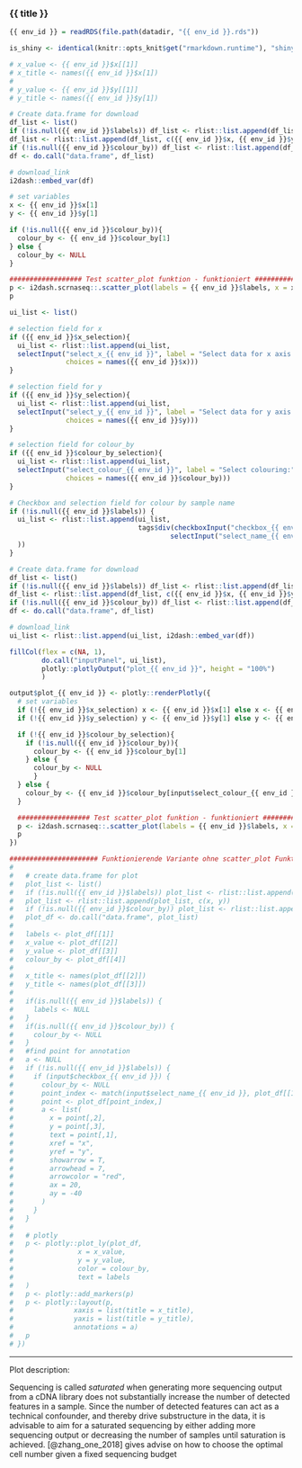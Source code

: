 
### {{ title }}

<!-- Component created on {{ date }} -->

```r
{{ env_id }} = readRDS(file.path(datadir, "{{ env_id }}.rds"))

is_shiny <- identical(knitr::opts_knit$get("rmarkdown.runtime"), "shiny")
```

```r

# x_value <- {{ env_id }}$x[[1]]
# x_title <- names({{ env_id }}$x[1])
# 
# y_value <- {{ env_id }}$y[[1]]
# y_title <- names({{ env_id }}$y[1])

# Create data.frame for download
df_list <- list()
if (!is.null({{ env_id }}$labels)) df_list <- rlist::list.append(df_list, {{ env_id }}$labels)
df_list <- rlist::list.append(df_list, c({{ env_id }}$x, {{ env_id }}$y))
if (!is.null({{ env_id }}$colour_by)) df_list <- rlist::list.append(df_list, {{ env_id }}$colour_by)
df <- do.call("data.frame", df_list)

# download_link
i2dash::embed_var(df)

# set variables
x <- {{ env_id }}$x[1]
y <- {{ env_id }}$y[1]

if (!is.null({{ env_id }}$colour_by)){
  colour_by <- {{ env_id }}$colour_by[1]
} else {
  colour_by <- NULL
}

################## Test scatter_plot funktion - funktioniert #######################
p <- i2dash.scrnaseq::.scatter_plot(labels = {{ env_id }}$labels, x = x, y = y, colour_by = colour_by)
p
```

```r

ui_list <- list()

# selection field for x
if ({{ env_id }}$x_selection){
  ui_list <- rlist::list.append(ui_list,
  selectInput("select_x_{{ env_id }}", label = "Select data for x axis:",
              choices = names({{ env_id }}$x)))
}

# selection field for y
if ({{ env_id }}$y_selection){
  ui_list <- rlist::list.append(ui_list,
  selectInput("select_y_{{ env_id }}", label = "Select data for y axis:",
              choices = names({{ env_id }}$y)))
}

# selection field for colour_by
if ({{ env_id }}$colour_by_selection){
  ui_list <- rlist::list.append(ui_list,
  selectInput("select_colour_{{ env_id }}", label = "Select colouring:",
              choices = names({{ env_id }}$colour_by)))
}

# Checkbox and selection field for colour by sample name
if (!is.null({{ env_id }}$labels)) {
  ui_list <- rlist::list.append(ui_list,
                                tags$div(checkboxInput("checkbox_{{ env_id }}", label = "Colour by sample name", value = FALSE),
                                        selectInput("select_name_{{ env_id }}", label = NULL, choices = {{ env_id }}$labels)
  ))
}

# Create data.frame for download
df_list <- list()
if (!is.null({{ env_id }}$labels)) df_list <- rlist::list.append(df_list, {{ env_id }}$labels)
df_list <- rlist::list.append(df_list, c({{ env_id }}$x, {{ env_id }}$y))
if (!is.null({{ env_id }}$colour_by)) df_list <- rlist::list.append(df_list, {{ env_id }}$colour_by)
df <- do.call("data.frame", df_list)

# download_link
ui_list <- rlist::list.append(ui_list, i2dash::embed_var(df))

fillCol(flex = c(NA, 1),
        do.call("inputPanel", ui_list),
        plotly::plotlyOutput("plot_{{ env_id }}", height = "100%")
        )

output$plot_{{ env_id }} <- plotly::renderPlotly({
  # set variables
  if (!{{ env_id }}$x_selection) x <- {{ env_id }}$x[1] else x <- {{ env_id }}$x[input$select_x_{{ env_id }}]
  if (!{{ env_id }}$y_selection) y <- {{ env_id }}$y[1] else y <- {{ env_id }}$y[input$select_y_{{ env_id }}]

  if (!{{ env_id }}$colour_by_selection){
    if (!is.null({{ env_id }}$colour_by)){
      colour_by <- {{ env_id }}$colour_by[1]
    } else {
      colour_by <- NULL
      }
  } else {
    colour_by <- {{ env_id }}$colour_by[input$select_colour_{{ env_id }}]
  }

  ################## Test scatter_plot funktion - funktioniert #######################
  p <- i2dash.scrnaseq::.scatter_plot(labels = {{ env_id }}$labels, x = x, y = y, colour_by = colour_by, checkbox = input$checkbox_{{ env_id }}, selected_label = input$select_name_{{ env_id }})
  p
})  

###################### Funktionierende Variante ohne scatter_plot Funktion ############
#   
#   # create data.frame for plot
#   plot_list <- list()
#   if (!is.null({{ env_id }}$labels)) plot_list <- rlist::list.append(plot_list, {{ env_id }}$labels) else plot_list <- rlist::list.append(plot_list, c(1:length(x[[1]])))
#   plot_list <- rlist::list.append(plot_list, c(x, y))
#   if (!is.null({{ env_id }}$colour_by)) plot_list <- rlist::list.append(plot_list, colour_by) else plot_list <- rlist::list.append(plot_list, c(1:length(x[[1]])))
#   plot_df <- do.call("data.frame", plot_list)
# 
#   labels <- plot_df[[1]]
#   x_value <- plot_df[[2]]
#   y_value <- plot_df[[3]]
#   colour_by <- plot_df[[4]]
# 
#   x_title <- names(plot_df[[2]])
#   y_title <- names(plot_df[[3]])
# 
#   if(is.null({{ env_id }}$labels)) {
#     labels <- NULL
#   }
#   if(is.null({{ env_id }}$colour_by)) {
#     colour_by <- NULL
#   }
#   #find point for annotation
#   a <- NULL
#   if (!is.null({{ env_id }}$labels)) {
#     if (input$checkbox_{{ env_id }}) {
#       colour_by <- NULL
#       point_index <- match(input$select_name_{{ env_id }}, plot_df[[1]])
#       point <- plot_df[point_index,]
#       a <- list(
#         x = point[,2],
#         y = point[,3],
#         text = point[,1],
#         xref = "x",
#         yref = "y",
#         showarrow = T,
#         arrowhead = 7,
#         arrowcolor = "red",
#         ax = 20,
#         ay = -40
#       )
#     }
#   }
#   
#   # plotly
#   p <- plotly::plot_ly(plot_df,
#                x = x_value,
#                y = y_value,
#                color = colour_by,
#                text = labels
#   )
#   p <- plotly::add_markers(p)
#   p <- plotly::layout(p,
#               xaxis = list(title = x_title),
#               yaxis = list(title = y_title),
#               annotations = a)
#   p
# })
```

***

Plot description:

Sequencing is called *saturated* when generating more sequencing output from a cDNA library does not substantially increase the number of detected features in a sample. Since the number of detected features can act as a technical confounder, and thereby drive substructure in the data, it is advisable to aim for a saturated sequencing by either adding more sequencing output or decreasing the number of samples until saturation is achieved. [@zhang_one_2018] gives advise on how to choose the optimal cell number given a fixed sequencing budget


